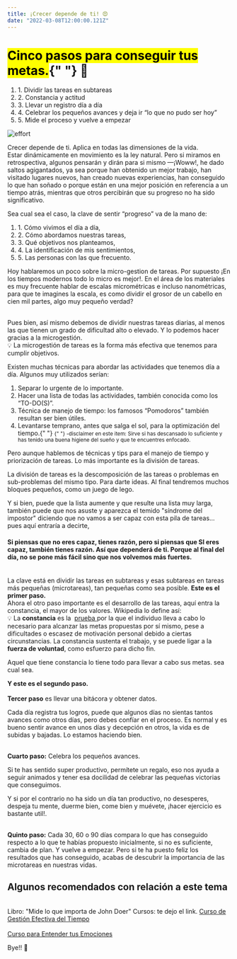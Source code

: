 ```yaml
---
title: ¡Crecer depende de ti! 😍
date: "2022-03-08T12:00:00.121Z"
---
```


<main className="px-4 py-2">

<h1 className="text-2xl text-bold my-4">
  <mark className="bg-yellow-200">Cinco pasos para conseguir tus metas.</mark>{" "}
  🧡
</h1>
<ol className="list-decimal px-4 mb-4">
  <li>1. Dividir las tareas en subtareas</li>
  <li>2. Constancia y actitud</li>
  <li>3. Llevar un registro día a día </li>
  <li>4. Celebrar los pequeños avances y deja ir “lo que no pudo ser hoy”</li>
  <li>5. Mide el proceso y vuelve a empezar</li>
</ol>

![effort](/dowhatisgreat.jpg)

<p>
Crecer depende de ti. Aplica en todas las dimensiones de la vida. <br />
Estar dinámicamente en movimiento es la ley natural. Pero si miramos en retrospectiva, algunos pensarán y dirán para si mismo —¡Woww!, he dado saltos agigantados,  ya sea porque han obtenido un mejor trabajo, han visitado lugares nuevos, han creado nuevas experiencias, 
han conseguido lo que han soñado o porque están en una mejor posición en referencia a un tiempo atrás, 
mientras que otros percibirán que su progreso no ha sido significativo. <br />

<div className="border rounded-lg my-4 px-4 py-2 bg-emerald-400 font-semibold">
  Sea cual sea el caso, la clave de sentir “progreso” va de la mano de:
  <ol>
  <li>1. Cómo vivimos el día a día,</li>
  <li>2. Cómo abordamos nuestras tareas,</li>
  <li>3. Qué objetivos nos planteamos,</li>
  <li>4. La identificación de mis sentimientos,</li>
  <li>5. Las personas con las que frecuento. </li>
  </ol> 
</div>

Hoy hablaremos un poco sobre la micro-gestion de tareas. Por supuesto ¡En los tiempos modernos todo lo micro es mejor!. En el área de los materiales es muy frecuente hablar de escalas micrométricas e incluso nanométricas, para que te imagines la escala, es como dividir el grosor de un cabello en cien mil partes, algo muy pequeño verdad?

<br />
Pues bien, así mismo debemos de dividir nuestras tareas diarias, al menos las que
tienen un grado de dificultad alto o elevado. Y lo podemos hacer gracias a la microgestión.

<div className="px-3 py-2 my-2 bg-cyan-400">
  💡 La microgestión de tareas es la forma más efectiva que tenemos para cumplir
  objetivos.
</div>

Existen muchas técnicas para abordar las actividades que tenemos día a día. Algunos muy utilizados serían:

<ol className="list-decimal px-4 mb-4">
  <li>Separar lo urgente de lo importante.</li>
  <li>
    Hacer una lista de todas las actividades, también conocida como los
    “TO-DO(S)”.
  </li>
  <li>
    Técnica de manejo de tiempo: los famosos “Pomodoros” también resultan ser
    bien útiles.
  </li>
  <li>
    Levantarse temprano, antes que salga el sol, para la optimización del
    tiempo.{" "}
    <small className="font-semibold">
      {" "}
      -disclaimer en este item: Sirve si has descansado lo suficiente y has tenido
      una buena higiene del sueño y que te encuentres enfocado.
    </small>
  </li>
</ol>

Pero aunque hablemos de técnicas y tips para el manejo de tiempo y priorización de tareas. Lo más importante es la división de tareas.

La división de tareas es la descomposición de las tareas o problemas en sub-problemas del mismo tipo. Para darte ideas. Al final tendremos muchos bloques pequeños, como un juego de lego.

Y si bien, puede que la lista aumente y que resulte una lista muy larga, también puede que nos asuste y aparezca el temido "síndrome del impostor" diciendo que no vamos a ser capaz con esta pila de tareas... pues aquí entraría a decirte,

<h4 className="border rounded-lg px-4 py-2 bg-indigo-400">
  Si piensas que no eres capaz, tienes razón, pero si piensas que SI eres capaz,
  también tienes razón. Así que dependerá de ti. Porque al final del día, no se
  pone más fácil sino que nos volvemos más fuertes.
</h4>

<br />
La clave está en dividir las tareas en subtareas y esas subtareas en tareas más pequeñas
(microtareas), tan pequeñas como sea posible. <b>Este es el primer paso.</b>
<br />
Ahora el otro paso importante es el desarrollo de las tareas, aquí entra la
constancia, el mayor de los valores. Wikipedia lo define así:

<aside className="px-4 py-2 border rounded-lg my-2 bg-violet-400">
  💡 La <b>constancia</b> es la 
  <a href="https://es.wikipedia.org/wiki/Prueba"> prueba </a> por la que el
  individuo lleva a cabo lo necesario para alcanzar las metas propuestas por sí
  mismo, pese a dificultades o escasez de motivación personal debido a ciertas
  circunstancias. La constancia sustenta el trabajo, y se puede ligar a la 
  <b>fuerza de voluntad</b>, como esfuerzo para dicho fin.
</aside>

<p>
  Aquel que tiene constancia lo tiene todo para llevar a cabo sus metas. sea
  cual sea.
</p> <b>Y este es el segundo paso.</b>
<br /> <br />
<b>Tercer paso</b> es llevar una bitácora y obtener datos.

Cada día registra tus logros, puede que algunos días no sientas tantos avances como otros días, pero debes confíar en el proceso. Es normal y es bueno sentir avance en unos días y decepción en otros, la vida es de subidas y bajadas. Lo estamos haciendo bien.

<br />
<b>Cuarto paso:</b> Celebra los pequeños avances.

Si te has sentido super productivo, permítete un regalo, eso nos ayuda a seguir animados y tener esa docilidad de celebrar las pequeñas victorias que conseguimos.

Y si por el contrario no ha sido un día tan productivo, no desesperes, despeja tu mente, duerme bien, come bien y muévete, ¡hacer ejercicio es bastante util!.

<br />
<b>Quinto paso:</b> Cada 30, 60 o 90 días compara lo que has conseguido respecto
a lo que te habías propuesto inicialmente, si no es suficiente, cambia de plan.
Y vuelve a empezar. Pero si te ha puesto feliz los resultados que has
conseguido, acabas de descubrir la importancia de las microtareas en nuestras
vidas. <br/>

<div className="my-2 border rounded-lg px-4 py-2 bg-rose-400" >
<h2 className="text-lg font-semibold">Algunos recomendados con relación a este tema </h2> <br/>
Libro: "Mide lo que importa de John Doer"
Cursos: te dejo el link.
<a className="text-blue-400" href="https://platzi.com/cursos/gestion-tiempo" target="_blank" rel="nofollow"> Curso de Gestión Efectiva del Tiempo </a><br/><br/>
<a className="text-blue-400" href="https://platzi.com/cursos/emociones-basicas/" target="_blank" rel="nofollow"> Curso para Entender tus Emociones </a><br/>
</div>
</p>

Bye!! 👋

</main>
